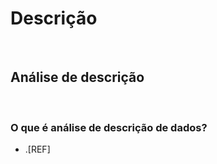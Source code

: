 # **Descrição** {#analise-descricao}

<br>

## Análise de descrição {#analise-descricao}

<br>

### O que é análise de descrição de dados?

-   .[REF]
